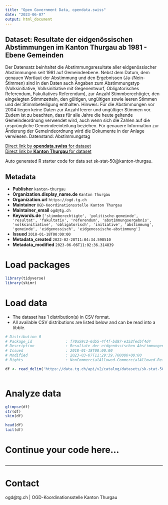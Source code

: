 ```yaml
---
title: "Open Government Data, opendata.swiss"
date: "2023-06-07"
output: html_document
---
```


## Dataset: Resultate der eidgenössischen Abstimmungen im Kanton Thurgau ab 1981 - Ebene Gemeinden

Der Datensatz beinhaltet die Abstimmungsresultate aller eidgenössischer Abstimmungen seit 1981 auf Gemeindeebene. Nebst dem Datum, dem genauen Wortlaut der Abstimmung und den Ergebnissen (Ja-/Nein-Stimmen) sind in den Daten auch Angaben zum Abstimmungstyp (Volksinitiative, Volksinitiative mit Gegenentwurf, Obligatorisches Referendum, Fakultatives Referendum), zur Anzahl Stimmberechtigter, den eingelegten Stimmzetteln, den gültigen, ungültigen sowie leeren Stimmen und der Stimmbeteiligung enthalten. Hinweis: Für die Abstimmungen vor 2004 liegen keine Daten zur Anzahl leerer und ungültiger Stimmen vor. Zudem ist zu beachten, dass für alle Jahre die heute geltende Gemeindeordnung verwendet wird, auch wenn sich die Zahlen auf die ursprüngliche Gemeindeeinteilung beziehen. Für genauere Information zur Änderung der Gemeindeordnung wird die Dokumente in der Anlage verwiesen. Datenstand: Abstimmungstag

[Direct link by **opendata.swiss** for dataset](https://opendata.swiss/de/dataset/resultate-der-eidgenossischen-abstimmungen-im-kanton-thurgau-ab-1981-ebene-gemeinden)<br>
[Direct link by **Kanton Thurgau** for dataset](https://data.tg.ch/explore/dataset/sk-stat-50/)

Auto generated R starter code for data set sk-stat-50@kanton-thurgau.

## Metadata

- **Publisher** `kanton-thurgau`
- **Organization.display_name.de** `Kanton Thurgau`
- **Organization.url** `https://ogd.tg.ch`
- **Maintainer** `OGD-Koordinationsstelle Kanton Thurgau`
- **Maintainer_email** `ogd@tg.ch`
- **Keywords.de** `['stimmberechtigte', 'politische-gemeinde', 'resultat', 'fakultativ', 'referendum', 'abstimmungsergebnis', 'volksinitiative', 'obligatorisch', 'initiative', 'abstimmung', 'gemeinde', 'eidgenossisch', 'eidgenossische-abstimmung']`
- **Issued** `2018-01-18T00:00:00`
- **Metadata_created** `2022-02-28T11:04:34.598510`
- **Metadata_modified** `2023-06-06T11:02:36.314839`


# Load packages

```r

library(tidyverse)
library(skimr)

```

# Load data

-   The dataset has 1 distribution(s) in CSV format.
-   All available CSV distributions are listed below and can be read into a tibble.

```r

# Distribution 0
# Package_id               : f70a59c2-6d55-4f4f-bd87-e152fed5f4d4
# Description              : Resultate der eidgenössischen Abstimmungen im Kanton Thurgau ab 1981 - Ebene Gemeinden (csv)
# Issued                   : 2018-01-18T00:00:00
# Modified                 : 2023-03-07T11:29:39.700000+00:00
# Rights                   : NonCommercialAllowed-CommercialAllowed-ReferenceRequired

df <- read_delim('https://data.tg.ch/api/v2/catalog/datasets/sk-stat-50/exports/csv')



```

# Analyze data

```r

glimpse(df)
str(df)
skim(df)

head(df)
tail(df)

```

# Continue your code here...

```r

```

------------------------------------------------------------------------

# Contact

ogd@tg.ch | OGD-Koordinationsstelle Kanton Thurgau
